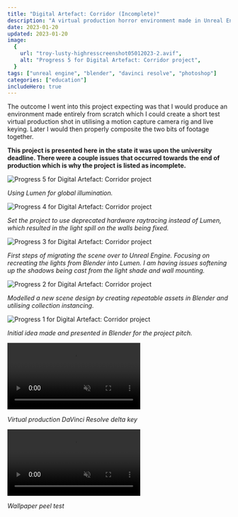 ```yaml
---
title: "Digital Artefact: Corridor (Incomplete)"
description: "A virtual production horror environment made in Unreal Engine 5 and inspired by The Shining."
date: 2023-01-20
updated: 2023-01-20
image:
  {
    url: "troy-lusty-highresscreenshot05012023-2.avif",
    alt: "Progress 5 for Digital Artefact: Corridor project",
  }
tags: ["unreal engine", "blender", "davinci resolve", "photoshop"]
categories: ["education"]
includeHero: true
---
```



The outcome I went into this project expecting was that I would produce an environment made entirely from scratch which I could create a short test virtual production shot in utilising a motion capture camera rig and live keying. Later I would then properly composite the two bits of footage together.

**This project is presented here in the state it was upon the university deadline. There were a couple issues that occurred towards the end of production which is why the project is listed as incomplete.**

![Progress 5 for Digital Artefact: Corridor project](troy-lusty-highresscreenshot05012023-2.avif)

_Using Lumen for global illumination._

![Progress 4 for Digital Artefact: Corridor project](troy-lusty-highresscreenshot05012023-1.avif)

_Set the project to use deprecated hardware raytracing instead of Lumen, which resulted in the light spill on the walls being fixed._

![Progress 3 for Digital Artefact: Corridor project](troy-lusty-highresscreenshot00001-squeeze.avif)

_First steps of migrating the scene over to Unreal Engine. Focusing on recreating the lights from Blender into Lumen. I am having issues softening up the shadows being cast from the light shade and wall mounting._

![Progress 2 for Digital Artefact: Corridor project](troy-lusty-hall-1205-2.avif)

_Modelled a new scene design by creating repeatable assets in Blender and utilising collection instancing._

![Progress 1 for Digital Artefact: Corridor project](troy-lusty-troy-lusty-output.avif)

_Initial idea made and presented in Blender for the project pitch._

<video preload="metadata" loop muted controls>
  <source src={deltakey} type="video/webm" />
</video>

_Virtual production DaVinci Resolve delta key_

<video preload="metadata" loop muted controls>
  <source src={wallpaperpeel} type="video/webm" />
</video>

_Wallpaper peel test_
